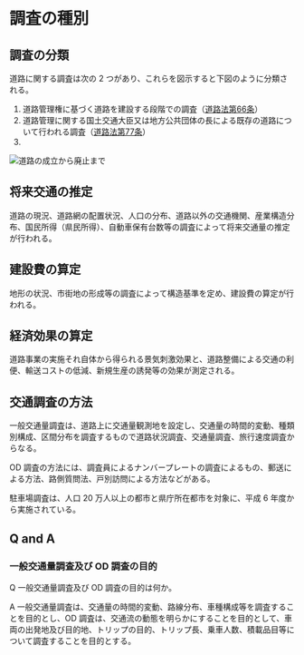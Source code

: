 
# 調査の種別

## 調査の分類

道路に関する調査は次の 2 つがあり、これらを図示すると下図のように分類される。

1. 道路管理権に基づく道路を建設する段階での調査（[道路法第66条](https://elaws.e-gov.go.jp/document?lawid=327AC1000000180#Mp-At_66)）
2. 道路管理に関する国土交通大臣又は地方公共団体の長による既存の道路について行われる調査（[道路法第77条](https://elaws.e-gov.go.jp/document?lawid=327AC1000000180#Mp-At_77)）
3.

![道路の成立から廃止まで](/images/load/road-management/rm2-01.png)

## 将来交通の推定

道路の現況、道路網の配置状況、人口の分布、道路以外の交通機関、産業構造分布、国民所得（県民所得）、自動車保有台数等の調査によって将来交通量の推定が行われる。

## 建設費の算定

地形の状況、市街地の形成等の調査によって構造基準を定め、建設費の算定が行われる。

## 経済効果の算定

道路事業の実施それ自体から得られる景気刺激効果と、道路整備による交通の利便、輸送コストの低減、新規生産の誘発等の効果が測定される。

## 交通調査の方法

一般交通量調査は、道路上に交通量観測地を設定し、交通量の時間的変動、種類別構成、区間分布を調査するもので道路状況調査、交通量調査、旅行速度調査からなる。

OD 調査の方法には、調査員によるナンバープレートの調査によるもの、郵送による方法、路側質問法、戸別訪問による方法などがある。

駐車場調査は、人口 20 万人以上の都市と県庁所在都市を対象に、平成 6 年度から実施されている。

## Q and A

### 一般交通量調査及び OD 調査の目的

Q 一般交通量調査及び OD 調査の目的は何か。

A 一般交通量調査は、交通量の時間的変動、路線分布、車種構成等を調査することを目的とし、OD 調査は、交通流の動態を明らかにすることを目的として、車両の出発地及び目的地、トリップの目的、トリップ長、乗車人数、積載品目等について調査することを目的とする。
